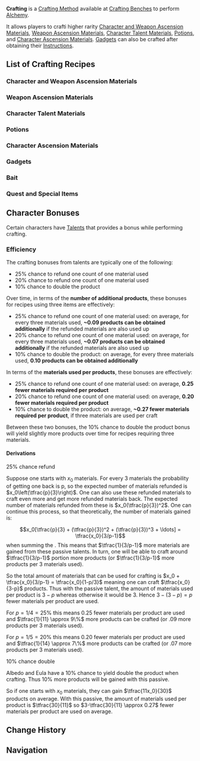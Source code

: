 {{Terminology Infobox
|image = Icon Crafting Small.png
|type  = Crafting Methods
|type2 = Game Systems
}}
'''Crafting''' is a [[Crafting Method]] available at [[Crafting Benches]] to perform [[Alchemy]].

It allows players to crafti higher rarity [[Common Ascension Materials|Character and Weapon Ascension Materials]], [[Weapon Ascension Materials]], [[Character Talent Materials]], [[Potions]], and [[Character Ascension Materials]]. [[Gadgets]] can also be crafted after obtaining their [[Instructions]].

==List of Crafting Recipes==
===Character and Weapon Ascension Materials===
{{Alchemy Recipes|type=Common Ascension Materials}}

===Weapon Ascension Materials===
{{Alchemy Recipes|type=Weapon Ascension Materials}}

===Character Talent Materials===
{{Alchemy Recipes|type=Talent Level-Up Materials}}

===Potions===
{{Alchemy Recipes|type=Potions|infobox=Food}}

===Character Ascension Materials===
{{Alchemy Recipes|type=Character Ascension Materials}}

===Gadgets===
{{Alchemy Recipes|type=Gadgets}}

===Bait===
{{Alchemy Recipes|type=Bait}}

===Quest and Special Items===
{{Alchemy Recipes|type=Lantern Rite Materials¦Quest Items|text=Quest and Special Items}}

==Character Bonuses==
Certain characters have [[Talents]] that provides a bonus while performing crafting.

{{Talents by Category Table|Crafting Talents}}

===Efficiency===
The crafting bonuses from talents are typically one of the following:
* 25% chance to refund one count of one material used
* 20% chance to refund one count of one material used
* 10% chance to double the product

Over time, in terms of the '''number of additional products''', these bonuses for recipes using three items are effectively:
* 25% chance to refund one count of one material used: on average, for every three materials used, '''~0.09 products can be obtained additionally''' if the refunded materials are also used up
* 20% chance to refund one count of one material used: on average, for every three materials used, '''~0.07 products can be obtained additionally''' if the refunded materials are also used up
* 10% chance to double the product: on average, for every three materials used, '''0.10 products can be obtained additionally'''

In terms of the '''materials used per products''', these bonuses are effectively:

* 25% chance to refund one count of one material used: on average, '''0.25 fewer materials required per product'''
* 20% chance to refund one count of one material used: on average, '''0.20 fewer materials required per product'''
* 10% chance to double the product: on average, '''~0.27 fewer materials required per product''', if three materials are used per craft

Between these two bonuses, the 10% chance to double the product bonus will yield slightly more products over time for recipes requiring three materials.

====Derivations====
;25% chance refund
Suppose one starts with <math>x_0</math> materials. For every 3 materials the probability of getting one back is p, so the expected number of materials refunded is <math>x_0\left(\tfrac{p}{3}\right)</math>. One can also use these refunded materials to craft even more and get more refunded materials back. The expected number of materials refunded from these is <math>x_0(\tfrac{p}{3})^2</math>. One can continue this process, so that theoretically, the number of materials gained is:
:<math>x_0[\tfrac{p}{3} + (\tfrac{p}{3})^2 + (\tfrac{p}{3})^3 + \ldots] = \tfrac{x_0}{3/p-1}</math>
when summing the {{w|geometric series}}. This means that <math>\tfrac{1}{3/p-1}</math> more materials are gained from these passive talents. In turn, one will be able to craft around <math>\tfrac{1}{3/p-1}</math> portion more products (or <math>\tfrac{1}{3/p-1}</math> more products per 3 materials used).

So the total amount of materials that can be used for crafting is <math>x_0 + \tfrac{x_0}{3/p-1} = \tfrac{x_0}{1-p/3}</math> meaning one can craft <math>\tfrac{x_0}{3-p}</math> products. Thus with the passive talent, the amount of materials used per product is <math>3-p</math> whereas otherwise it would be 3. Hence <math>3-(3-p)=p</math> fewer materials per product are used.

For <math>p=1/4=25\%</math> this means 0.25 fewer materials per product are used and <math>\tfrac{1}{11} \approx 9\%</math> more products can be crafted (or .09 more products per 3 materials used).

For <math>p=1/5=20\%</math> this means 0.20 fewer materials per product are used and <math>\tfrac{1}{14} \approx 7\%</math> more products can be crafted (or .07 more products per 3 materials used).

;10% chance double
Albedo and Eula have a 10% chance to yield double the product when crafting. Thus 10% more products will be gained with this passive.

So if one starts with <math>x_0</math> materials, they can gain <math>\tfrac{11x_0}{30}</math> products on average. With this passive, the amount of materials used per product is <math>\tfrac{30}{11}</math> so <math>3-\tfrac{30}{11} \approx 0.27</math> fewer materials per product are used on average.

==Change History==
{{Change History|1.0}}

==Navigation==
{{Game Systems Navbox|Other}}